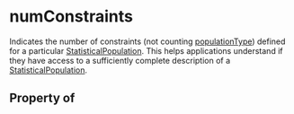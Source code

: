 # numConstraints

Indicates the number of constraints (not counting <a class="localLink" href="/populationType">populationType</a>) defined for a particular <a class="localLink" href="/StatisticalPopulation">StatisticalPopulation</a>. This helps applications understand if they have access to a sufficiently complete description of a <a class="localLink" href="/StatisticalPopulation">StatisticalPopulation</a>.

## Property of




